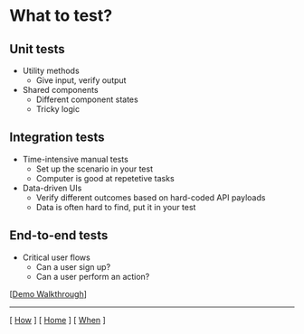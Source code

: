 # What to test?

## Unit tests

- Utility methods
  - Give input, verify output
- Shared components
  - Different component states
  - Tricky logic

## Integration tests

- Time-intensive manual tests
  - Set up the scenario in your test
  - Computer is good at repetetive tasks
- Data-driven UIs
  - Verify different outcomes based on hard-coded API payloads
  - Data is often hard to find, put it in your test

## End-to-end tests

- Critical user flows
  - Can a user sign up?
  - Can a user perform an action?


[[Demo Walkthrough](/walkthrough)]

---

[ [How](/how) ] [ [Home](/) ] [ [When](/when) ]
